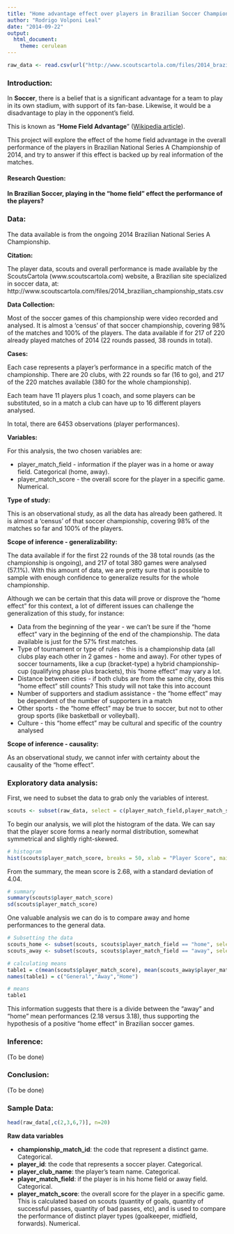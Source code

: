 ```yaml
---
title: "Home advantage effect over players in Brazilian Soccer Championship"
author: "Rodrigo Volponi Leal"
date: "2014-09-22"
output:
  html_document:
    theme: cerulean
---
```


<!-- For more info on RMarkdown see http://rmarkdown.rstudio.com/ -->

<!-- Enter the code required to load your data in the space below. The data will be loaded but the line of code won't show up in your write up (echo=FALSE) in order to save space-->
```r
raw_data <- read.csv(url("http://www.scoutscartola.com/files/2014_brazilian_championship_stats.csv"))
```

<!-- In the remainder of the document, add R code chunks as needed -->



### Introduction:

In **Soccer**, there is a belief that is a significant advantage for a team to play in its own stadium, with support of its fan-base. Likewise, it would be a disadvantage to play in the opponent's field. 

This is known as "**Home Field Advantage**" ([Wikipedia article](http://en.wikipedia.org/wiki/Home_advantage)).

This project will explore the effect of the home field advantage in the overall performance of the players in Brazilian National Series A Championship of 2014, and try to answer if this effect is backed up by real information of the matches.



#### Research Question: ####
**In Brazilian Soccer, playing in the "home field" effect the performance of the players?**




### Data:
The data available is from the ongoing 2014 Brazilian National Series A Championship.


**Citation:**

The player data, scouts and overall performance is made available by the ScoutsCartola (www.scoutscartola.com) website, a Brazilian site specialized in soccer data, at:
http://www.scoutscartola.com/files/2014_brazilian_championship_stats.csv


**Data Collection:**

Most of the soccer games of this championship were video recorded and analysed. It is almost a 'census' of that soccer championship, covering 98% of the matches and 100% of the players. The data available if for 217 of 220 already played matches of 2014 (22 rounds passed, 38 rounds in total).


**Cases:**

Each case represents a player's performance in a specific match of the championship. There are 20 clubs, with 22 rounds so far (16 to go), and 217 of the 220 matches available (380 for the whole championship). 

Each team have 11 players plus 1 coach, and some players can be substituted, so in a match a club can have up to 16 different players analysed.

In total, there are 6453 observations (player performances).


**Variables:**

For this analysis, the two chosen variables are:

* player_match_field - information if the player was in a home or away field. Categorical (home, away).
* player_match_score - the overall score for the player in a specific game. Numerical.


**Type of study:**

This is an observational study, as all the data has already been gathered. It is almost a 'census' of that soccer championship, covering 98% of the matches so far and 100% of the players.


**Scope of inference - generalizability:**

The data available if for the first 22 rounds of the 38 total rounds (as the championship is ongoing), and 217 of total 380 games were analysed (57.1%). With this amount of data, we are pretty sure that is possible to sample with enough confidence to generalize results for the whole championship.

Although we can be certain that this data will prove or disprove the "home effect" for this context, a lot of different issues can challenge the generalization of this study, for instance:

* Data from the beginning of the year - we can't be sure if the "home effect" vary in the beginning of the end of the championship. The data available is just for the 57% first matches.
* Type of tournament or type of rules - this is a championship data (all clubs play each other in 2 games - home and away). For other types of soccer tournaments, like a cup (bracket-type) a hybrid championship-cup (qualifying phase plus brackets), this "home effect" may vary a lot.
* Distance between cities - if both clubs are from the same city, does this "home effect" still counts? This study will not take this into account
* Number of supporters and stadium assistance - the "home effect" may be dependent of the number of supporters in a match
* Other sports - the "home effect" may be true to soccer, but not to other group sports (like basketball or volleyball).
* Culture - this "home effect" may be cultural and specific of the country analysed


**Scope of inference - causality:**

As an observational study, we cannot infer with certainty about the causality of the "home effect".




### Exploratory data analysis:

First, we need to subset the data to grab only the variables of interest.

```r
scouts <- subset(raw_data, select = c(player_match_field,player_match_score))
```

To begin our analysis, we will plot the histogram of the data.
We can say that the player score forms a nearly normal distribution, somewhat symmetrical and slightly right-skewed.

```r
# histogram
hist(scouts$player_match_score, breaks = 50, xlab = "Player Score", main = "Histogram of all players")
```


From the summary, the mean score is 2.68, with a standard deviation of 4.04.
```r
# summary
summary(scouts$player_match_score)
sd(scouts$player_match_score)
```


One valuable analysis we can do is to compare away and home performances to the general data.

```r
# Subsetting the data
scouts_home <- subset(scouts, scouts$player_match_field == "home", select = player_match_score)
scouts_away <- subset(scouts, scouts$player_match_field == "away", select = player_match_score)

# calculating means
table1 = c(mean(scouts$player_match_score), mean(scouts_away$player_match_score), mean(scouts_home$player_match_score))
names(table1) = c("General","Away","Home")

# means
table1
```

This information suggests that there is a divide between the "away" and "home" mean performances (2.18 versus 3.18), thus supporting the hypothesis of a positive "home effect" in Brazilian soccer games. 

### Inference:

(To be done)

### Conclusion:

(To be done)



### Sample Data: ###
```r
head(raw_data[,c(2,3,6,7)], n=20)
```

**Raw data variables**

* **championship_match_id**: the code that represent a distinct game. Categorical.
* **player_id**: the code that represents a soccer player. Categorical.
* **player_club_name**: the player's team name. Categorical.
* **player_match_field**: if the player is in his home field or away field. Categorical.
* **player_match_score**: the overall score for the player in a specific game. This is calculated based on scouts (quantity of goals, quantity of successful passes, quantity of bad passes, etc), and is used to compare the performance of distinct player types (goalkeeper, midfield, forwards). Numerical.
